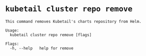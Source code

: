# `kubetail cluster repo remove`

```console
This command removes Kubetail's charts repository from Helm.

Usage:
  kubetail cluster repo remove [flags]

Flags:
  -h, --help   help for remove
```
